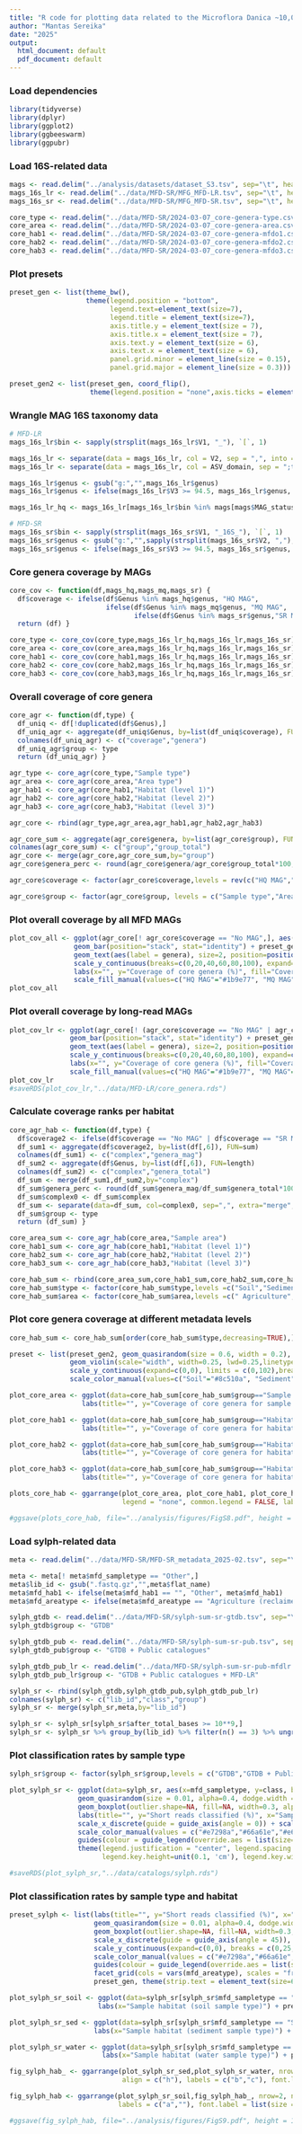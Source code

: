```yaml
---
title: "R code for plotting data related to the Microflora Danica ~10,000 shallow metagenomes"
author: "Mantas Sereika"
date: "2025"
output:
  html_document: default
  pdf_document: default
---
```



### Load dependencies
```r
library(tidyverse)
library(dplyr)
library(ggplot2)
library(ggbeeswarm)
library(ggpubr)
```


### Load 16S-related data
```r
mags <- read.delim("../analysis/datasets/dataset_S3.tsv", sep="\t", header=T)
mags_16s_lr <- read.delim("../data/MFD-SR/MFG_MFD-LR.tsv", sep="\t", header=F)
mags_16s_sr <- read.delim("../data/MFD-SR/MFG_MFD-SR.tsv", sep="\t", header=F)

core_type <- read.delim("../data/MFD-SR/2024-03-07_core-genera-type.csv", sep=",", header=T)
core_area <- read.delim("../data/MFD-SR/2024-03-07_core-genera-area.csv", sep=",", header=T)
core_hab1 <- read.delim("../data/MFD-SR/2024-03-07_core-genera-mfdo1.csv", sep=",", header=T)
core_hab2 <- read.delim("../data/MFD-SR/2024-03-07_core-genera-mfdo2.csv", sep=",", header=T)
core_hab3 <- read.delim("../data/MFD-SR/2024-03-07_core-genera-mfdo3.csv", sep=",", header=T)
```


### Plot presets
```r
preset_gen <- list(theme_bw(),
                   theme(legend.position = "bottom",
                         legend.text=element_text(size=7),
                         legend.title = element_text(size=7),
                         axis.title.y = element_text(size = 7), 
                         axis.title.x = element_text(size = 7),
                         axis.text.y = element_text(size = 6),
                         axis.text.x = element_text(size = 6),
                         panel.grid.minor = element_line(size = 0.15),
                         panel.grid.major = element_line(size = 0.3)))

preset_gen2 <- list(preset_gen, coord_flip(),
                    theme(legend.position = "none",axis.ticks = element_blank()))
```


### Wrangle MAG 16S taxonomy data
```r
# MFD-LR
mags_16s_lr$bin <- sapply(strsplit(mags_16s_lr$V1, "_"), `[`, 1)

mags_16s_lr <- separate(data = mags_16s_lr, col = V2, sep = ",", into = c("ASV_domain", "phylum","class","order","family","genus","species"))
mags_16s_lr <- separate(data = mags_16s_lr, col = ASV_domain, sep = ";tax=d:",into = c("ASV", "domain"))

mags_16s_lr$genus <- gsub("g:","",mags_16s_lr$genus)
mags_16s_lr$genus <- ifelse(mags_16s_lr$V3 >= 94.5, mags_16s_lr$genus, "Novel genus")

mags_16s_lr_hq <- mags_16s_lr[mags_16s_lr$bin %in% mags[mags$MAG_status == "HQ",]$bin,]

# MFD-SR
mags_16s_sr$bin <- sapply(strsplit(mags_16s_sr$V1, "_16S_"), `[`, 1)
mags_16s_sr$genus <- gsub("g:","",sapply(strsplit(mags_16s_sr$V2, ","), `[`, 6))
mags_16s_sr$genus <- ifelse(mags_16s_sr$V3 >= 94.5, mags_16s_sr$genus, "Novel genus")
```


### Core genera coverage by MAGs
```r
core_cov <- function(df,mags_hq,mags_mq,mags_sr) {
  df$coverage <- ifelse(df$Genus %in% mags_hq$genus, "HQ MAG",
                        ifelse(df$Genus %in% mags_mq$genus, "MQ MAG",
                               ifelse(df$Genus %in% mags_sr$genus,"SR MAG","No MAG")))
  return (df) }

core_type <- core_cov(core_type,mags_16s_lr_hq,mags_16s_lr,mags_16s_sr)
core_area <- core_cov(core_area,mags_16s_lr_hq,mags_16s_lr,mags_16s_sr)
core_hab1 <- core_cov(core_hab1,mags_16s_lr_hq,mags_16s_lr,mags_16s_sr)
core_hab2 <- core_cov(core_hab2,mags_16s_lr_hq,mags_16s_lr,mags_16s_sr)
core_hab3 <- core_cov(core_hab3,mags_16s_lr_hq,mags_16s_lr,mags_16s_sr)
```


### Overall coverage of core genera
```r
core_agr <- function(df,type) {
  df_uniq <- df[!duplicated(df$Genus),]
  df_uniq_agr <- aggregate(df_uniq$Genus, by=list(df_uniq$coverage), FUN=length)
  colnames(df_uniq_agr) <- c("coverage","genera") 
  df_uniq_agr$group <- type
  return (df_uniq_agr) }

agr_type <- core_agr(core_type,"Sample type")
agr_area <- core_agr(core_area,"Area type")
agr_hab1 <- core_agr(core_hab1,"Habitat (level 1)")
agr_hab2 <- core_agr(core_hab2,"Habitat (level 2)")
agr_hab3 <- core_agr(core_hab3,"Habitat (level 3)")

agr_core <- rbind(agr_type,agr_area,agr_hab1,agr_hab2,agr_hab3)

agr_core_sum <- aggregate(agr_core$genera, by=list(agr_core$group), FUN=sum)
colnames(agr_core_sum) <- c("group","group_total")
agr_core <- merge(agr_core,agr_core_sum,by="group")
agr_core$genera_perc <- round(agr_core$genera/agr_core$group_total*100,2)

agr_core$coverage <- factor(agr_core$coverage,levels = rev(c("HQ MAG","MQ MAG","SR MAG","No MAG")))

agr_core$group <- factor(agr_core$group, levels = c("Sample type","Area type","Habitat (level 1)", "Habitat (level 2)", "Habitat (level 3)"))
```


### Plot overall coverage by all MFD MAGs
```r
plot_cov_all <- ggplot(agr_core[! agr_core$coverage == "No MAG",], aes(y=genera_perc, x=group, fill=coverage)) + 
                geom_bar(position="stack", stat="identity") + preset_gen + 
                geom_text(aes(label = genera), size=2, position=position_stack(vjust = 0.5)) +
                scale_y_continuous(breaks=c(0,20,40,60,80,100), expand=c(0,0), limits = c(0,105)) +
                labs(x="", y="Coverage of core genera (%)", fill="Coverage type:") +
                scale_fill_manual(values=c("HQ MAG"="#1b9e77", "MQ MAG"="#d95f02", "SR MAG"="#fee090"), guide = guide_legend(reverse = TRUE)) 
plot_cov_all
```


### Plot overall coverage by long-read MAGs
```r
plot_cov_lr <- ggplot(agr_core[! (agr_core$coverage == "No MAG" | agr_core$coverage == "SR MAG"),], aes(y=genera_perc, x=group, fill=coverage)) + 
               geom_bar(position="stack", stat="identity") + preset_gen + 
               geom_text(aes(label = genera), size=2, position=position_stack(vjust = 0.5)) +
               scale_y_continuous(breaks=c(0,20,40,60,80,100), expand=c(0,0), limits = c(0,105)) +
               labs(x="", y="Coverage of core genera (%)", fill="Coverage type:") +
               scale_fill_manual(values=c("HQ MAG"="#1b9e77", "MQ MAG"="#d95f02"), guide = guide_legend(reverse = TRUE)) 
plot_cov_lr
#saveRDS(plot_cov_lr,"../data/MFD-LR/core_genera.rds")
```


### Calculate coverage ranks per habitat
```r
core_agr_hab <- function(df,type) {
  df$coverage2 <- ifelse(df$coverage == "No MAG" | df$coverage == "SR MAG",0,1)
  df_sum1 <- aggregate(df$coverage2, by=list(df[,6]), FUN=sum)
  colnames(df_sum1) <- c("complex","genera_mag")
  df_sum2 <- aggregate(df$Genus, by=list(df[,6]), FUN=length)
  colnames(df_sum2) <- c("complex","genera_total")
  df_sum <- merge(df_sum1,df_sum2,by="complex")
  df_sum$genera_perc <- round(df_sum$genera_mag/df_sum$genera_total*100,2)
  df_sum$complex0 <- df_sum$complex
  df_sum <- separate(data=df_sum, col=complex0, sep=",", extra="merge",into=c("type", "area", "hab"))
  df_sum$group <- type
  return (df_sum) }

core_area_sum <- core_agr_hab(core_area,"Sample area")
core_hab1_sum <- core_agr_hab(core_hab1,"Habitat (level 1)")
core_hab2_sum <- core_agr_hab(core_hab2,"Habitat (level 2)")
core_hab3_sum <- core_agr_hab(core_hab3,"Habitat (level 3)")

core_hab_sum <- rbind(core_area_sum,core_hab1_sum,core_hab2_sum,core_hab3_sum)
core_hab_sum$type <- factor(core_hab_sum$type,levels =c("Soil","Sediment","Water"))
core_hab_sum$area <- factor(core_hab_sum$area,levels =c(" Agriculture"," Natural"," Urban", " Subterranean"))
```


### Plot core genera coverage at different metadata levels
```r
core_hab_sum <- core_hab_sum[order(core_hab_sum$type,decreasing=TRUE),]

preset <- list(preset_gen2, geom_quasirandom(size = 0.6, width = 0.2),
               geom_violin(scale="width", width=0.25, lwd=0.25,linetype="dashed", fill=NA, alpha=0.5),
               scale_y_continuous(expand=c(0,0), limits = c(0,102),breaks=c(0,20,40,60,80,100)),
               scale_color_manual(values=c("Soil"="#8c510a", "Sediment"="#4d9221", "Water"="#3288bd")))

plot_core_area <- ggplot(data=core_hab_sum[core_hab_sum$group=="Sample area",], aes(x=factor(type, levels=unique(type)), y=genera_perc, color=type)) + 
                  labs(title="", y="Coverage of core genera for sample area category (%)", x="") + preset

plot_core_hab1 <- ggplot(data=core_hab_sum[core_hab_sum$group=="Habitat (level 1)",], aes(x=factor(type, levels=unique(type)), y=genera_perc, color=type)) + 
                  labs(title="", y="Coverage of core genera for habitat level 1 (%)", x="") + preset

plot_core_hab2 <- ggplot(data=core_hab_sum[core_hab_sum$group=="Habitat (level 2)",], aes(x=factor(type, levels=unique(type)), y=genera_perc, color=type)) + 
                  labs(title="", y="Coverage of core genera for habitat level 2 (%)", x="") + preset

plot_core_hab3 <- ggplot(data=core_hab_sum[core_hab_sum$group=="Habitat (level 3)",], aes(x=factor(type, levels=unique(type)), y=genera_perc, color=type)) + 
                  labs(title="", y="Coverage of core genera for habitat level 3 (%)", x="") + preset 

plots_core_hab <- ggarrange(plot_core_area, plot_core_hab1, plot_core_hab2, plot_core_hab3, nrow=2, ncol=2, align = c("v"),
                            legend = "none", common.legend = FALSE, labels = c("a","b","c","d"), font.label = list(size = 9))

#ggsave(plots_core_hab, file="../analysis/figures/FigS8.pdf", height = 90, width = 180, useDingbats=FALSE,  units ="mm", dpi = 300)
```


### Load sylph-related data
```r
meta <- read.delim("../data/MFD-SR/MFD-SR_metadata_2025-02.tsv", sep="\t", header=T)

meta <- meta[! meta$mfd_sampletype == "Other",]
meta$lib_id <- gsub(".fastq.gz","",meta$flat_name)
meta$mfd_hab1 <- ifelse(meta$mfd_hab1 == "", "Other", meta$mfd_hab1)
meta$mfd_areatype <- ifelse(meta$mfd_areatype == "Agriculture (reclaimed lowland)", "Agriculture", meta$mfd_areatype)

sylph_gtdb <- read.delim("../data/MFD-SR/sylph-sum-sr-gtdb.tsv", sep="\t", header=F)
sylph_gtdb$group <- "GTDB"

sylph_gtdb_pub <- read.delim("../data/MFD-SR/sylph-sum-sr-pub.tsv", sep="\t", header=F)
sylph_gtdb_pub$group <- "GTDB + Public catalogues"

sylph_gtdb_pub_lr <- read.delim("../data/MFD-SR/sylph-sum-sr-pub-mfdlr.tsv", sep="\t", header=F)
sylph_gtdb_pub_lr$group <- "GTDB + Public catalogues + MFD-LR"

sylph_sr <- rbind(sylph_gtdb,sylph_gtdb_pub,sylph_gtdb_pub_lr)
colnames(sylph_sr) <- c("lib_id","class","group")
sylph_sr <- merge(sylph_sr,meta,by="lib_id")

sylph_sr <- sylph_sr[sylph_sr$after_total_bases >= 10**9,]
sylph_sr <- sylph_sr %>% group_by(lib_id) %>% filter(n() == 3) %>% ungroup()
```


### Plot classification rates by sample type
```r
sylph_sr$group <- factor(sylph_sr$group,levels = c("GTDB","GTDB + Public catalogues","GTDB + Public catalogues + MFD-LR"))

plot_sylph_sr <- ggplot(data=sylph_sr, aes(x=mfd_sampletype, y=class, by=group, color=group)) + 
                 geom_quasirandom(size = 0.01, alpha=0.4, dodge.width = 0.9) + 
                 geom_boxplot(outlier.shape=NA, fill=NA, width=0.3, alpha = 0.4, lwd=0.1, position = position_dodge(width = 0.9), color="black") + 
                 labs(title="", y="Short reads classified (%)", x="Sample type", color="Database:") + 
                 scale_x_discrete(guide = guide_axis(angle = 0)) + scale_y_continuous(expand=c(0,0), breaks = c(0,25,50,75,100), limits=c(0,102)) + 
                 scale_color_manual(values = c("#e7298a","#66a61e","#e6ab02")) +  preset_gen + 
                 guides(colour = guide_legend(override.aes = list(size=1.5), nrow=3, byrow=TRUE)) +
                 theme(legend.justification = "center", legend.spacing.x = unit(0.1, 'cm'), legend.spacing.y = unit(0.1, 'cm'), 
                       legend.key.height=unit(0.1, 'cm'), legend.key.width=unit(0.1, 'cm'), legend.box.spacing = unit(0, "cm"))

#saveRDS(plot_sylph_sr,"../data/catalogs/sylph.rds")
```


### Plot classification rates by sample type and habitat
```r
preset_sylph <- list(labs(title="", y="Short reads classified (%)", x="", color="Database:"),
                     geom_quasirandom(size = 0.01, alpha=0.4, dodge.width = 0.9),
                     geom_boxplot(outlier.shape=NA, fill=NA, width=0.3, alpha = 0.4, lwd=0.1, position = position_dodge(width = 0.9), color="black"), 
                     scale_x_discrete(guide = guide_axis(angle = 45)),
                     scale_y_continuous(expand=c(0,0), breaks = c(0,25,50,75,100), limits=c(0,102)),
                     scale_color_manual(values = c("#e7298a","#66a61e","#e6ab02")),
                     guides(colour = guide_legend(override.aes = list(size=1.5), nrow=1, byrow=TRUE)),
                     facet_grid(cols = vars(mfd_areatype), scales = "free", space = "free"),
                     preset_gen, theme(strip.text = element_text(size=6), legend.spacing.x = unit(0.1, 'cm'), legend.key.width = unit(0.2, "cm")))

plot_sylph_sr_soil <- ggplot(data=sylph_sr[sylph_sr$mfd_sampletype == "Soil",], aes(x=mfd_hab1, y=class, by=group, color=group)) + 
                      labs(x="Sample habitat (soil sample type)") + preset_sylph + theme(legend.position = "none")

plot_sylph_sr_sed <- ggplot(data=sylph_sr[sylph_sr$mfd_sampletype == "Sediment",], aes(x=mfd_hab1, y=class, by=group, color=group)) + 
                     labs(x="Sample habitat (sediment sample type)") + preset_sylph

plot_sylph_sr_water <- ggplot(data=sylph_sr[sylph_sr$mfd_sampletype == "Water",], aes(x=mfd_hab1, y=class, by=group, color=group)) + 
                       labs(x="Sample habitat (water sample type)") + preset_sylph

fig_sylph_hab_ <- ggarrange(plot_sylph_sr_sed,plot_sylph_sr_water, nrow=1, ncol=2, common.legend = TRUE, legend="bottom", 
                            align = c("h"), labels = c("b","c"), font.label = list(size = 9))

fig_sylph_hab <- ggarrange(plot_sylph_sr_soil,fig_sylph_hab_, nrow=2, ncol=1, common.legend = FALSE, align = c("v"), 
                           labels = c("a",""), font.label = list(size = 9))

#ggsave(fig_sylph_hab, file="../analysis/figures/FigS9.pdf", height = 180, width = 200, useDingbats=FALSE,  units ="mm", dpi = 300)
```

